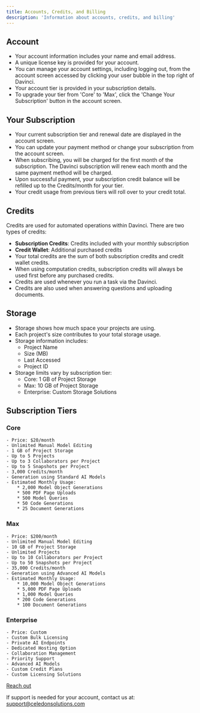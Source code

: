 ```yaml
---
title: Accounts, Credits, and Billing
description: 'Information about accounts, credits, and billing'
---
```




## Account
- Your account information includes your name and email address.
- A unique license key is provided for your account.
- You can manage your account settings, including logging out, from the account screen accessed by clicking your user bubble in the top right of Davinci.
- Your account tier is provided in your subscription details.
- To upgrade your tier from 'Core' to 'Max', click the 'Change Your Subscription' button in the account screen.

## Your Subscription
- Your current subscription tier and renewal date are displayed in the account screen.
- You can update your payment method or change your subscription from the account screen.
- When subscribing, you will be charged for the first month of the subscription. The Davinci subscription will renew each month and the same payment method will be charged.
- Upon successful payment, your subscription credit balance will be refilled up to the Credits/month for your tier.
- Your credit usage from previous tiers will roll over to your credit total.

## Credits
Credits are used for automated operations within Davinci. There are two types of credits:
- **Subscription Credits**: Credits included with your monthly subscription
- **Credit Wallet**: Additional purchased credits
- Your total credits are the sum of both subscription credits and credit wallet credits.
- When using computation credits, subscription credits will always be used first before any purchased credits.
- Credits are used whenever you run a task via the Davinci.
- Credits are also used when answering questions and uploading documents.

## Storage
- Storage shows how much space your projects are using.
- Each project's size contributes to your total storage usage.
- Storage information includes:
    * Project Name
    * Size (MB)
    * Last Accessed
    * Project ID
- Storage limits vary by subscription tier:
    * Core: 1 GB of Project Storage
    * Max: 10 GB of Project Storage
    * Enterprise: Custom Storage Solutions

## Subscription Tiers
### Core
    - Price: $20/month
    - Unlimited Manual Model Editing
    - 1 GB of Project Storage
    - Up to 5 Projects
    - Up to 3 Collaborators per Project
    - Up to 5 Snapshots per Project
    - 3,000 Credits/month
    - Generation using Standard AI Models
    - Estimated Monthly Usage:
        * 2,000 Model Object Generations
        * 500 PDF Page Uploads
        * 500 Model Queries
        * 50 Code Generations
        * 25 Document Generations
### Max
    - Price: $200/month
    - Unlimited Manual Model Editing
    - 10 GB of Project Storage
    - Unlimited Projects
    - Up to 10 Collaborators per Project
    - Up to 50 Snapshots per Project
    - 35,000 Credits/month
    - Generation using Advanced AI Models
    - Estimated Monthly Usage:
        * 10,000 Model Object Generations
        * 5,000 PDF Page Uploads
        * 1,000 Model Queries
        * 200 Code Generations
        * 100 Document Generations
### Enterprise
    - Price: Custom
    - Custom Bulk Licensing
    - Private AI Endpoints
    - Dedicated Hosting Option
    - Collaboration Management
    - Priority Support
    - Advanced AI Models
    - Custom Credit Plans
    - Custom Licensing Solutions


[Reach out](https://celedon.solutions/enterprise-contact/)




<Info>If support is needed for your account, contact us at: support@celedonsolutions.com </Info>